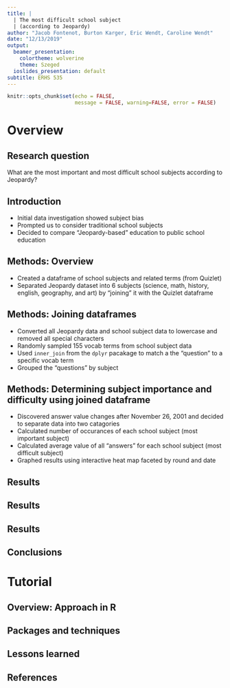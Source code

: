 ```yaml
---
title: |
  | The most difficult school subject
  | (according to Jeopardy)
author: "Jacob Fontenot, Burton Karger, Eric Wendt, Caroline Wendt"
date: "12/13/2019"
output:
  beamer_presentation:
    colortheme: wolverine
    theme: Szeged
  ioslides_presentation: default
subtitle: ERHS 535
---
```


```r
knitr::opts_chunk$set(echo = FALSE,
                      message = FALSE, warning=FALSE, error = FALSE)
```


# Overview

## Research question

What are the most important and most difficult school subjects according to Jeopardy?

## Introduction

- Initial data investigation showed subject bias
- Prompted us to consider traditional school subjects
- Decided to compare "Jeopardy-based" education to public school education

## Methods: Overview

- Created a dataframe of school subjects and related terms (from Quizlet)
- Separated Jeopardy dataset into 6 subjects (science, math, history, english, geography, and art) by "joining" it with the Quizlet dataframe


## Methods: Joining dataframes

- Converted all Jeopardy data and school subject data to lowercase and removed all special characters
- Randomly sampled 155 vocab terms from school subject data 
- Used `inner_join` from the `dplyr` pacakage to match a the "question" to a specific vocab term
- Grouped the "questions" by subject

## Methods: Determining subject importance and difficulty using joined dataframe

- Discovered answer value changes after November 26, 2001 and decided to separate data into two catagories
- Calculated number of occurances of each school subject (most important subject)
- Calculated average value of all "answers" for each school subject (most difficult subject)
- Graphed results using interactive heat map faceted by round and date

## Results


## Results


## Results


## Conclusions


# Tutorial

## Overview: Approach in R

## Packages and techniques

## Lessons learned



## References


